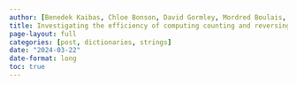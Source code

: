```yaml
---
author: [Benedek Kaibas, Chloe Bonson, David Gormley, Mordred Boulais, William Wolff, Luke Barker]
title: Investigating the efficiency of computing counting and reversing a string 
page-layout: full
categories: [post, dictionaries, strings]
date: "2024-03-22"
date-format: long
toc: true
---
```

